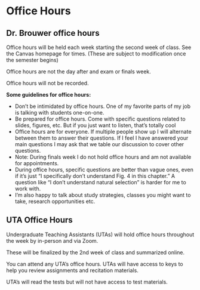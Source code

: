 # Office Hours {#officehours}

## Dr. Brouwer office hours

Office hours will be held each week starting the second week of class.  See the Canvas homepage for times. (These are subject to modification once the semester begins)

Office hours are not the day after and exam or finals week.

Office hours will not be recorded.


**Some guidelines for office hours:**

* Don't be intimidated by office hours.  One of my favorite parts of my job is talking with students one-on-one.
* Be prepared for office hours.  Come with specific questions related to slides, figures, etc.  But if you just want to listen, that's totally cool
* Office hours are for everyone. If multiple people show up I will alternate between them to answer their questions. If I feel I have answered your main questions I may ask that we table our discussion to cover other questions.
* Note: During finals week I do not hold office hours and am not available for appointments.
* During office hours, specific questions are better than vague ones, even if it's just "I specifically don't understand Fig. 4 in this chapter."  A question like "I don't understand natural selection" is harder for me to work with.
* I'm also happy to talk about study strategies, classes you might want to take, research opportunities etc.


## UTA Office Hours

Undergraduate Teaching Assistants (UTAs) will hold office hours throughout the week by in-person and via Zoom. 

These will be finalized by the 2nd week of class and summarized online.

You can attend any UTA's office hours. UTAs will have access to keys to help you review assignments and recitation materials.

UTA's will read the tests but will not have access to test materials.